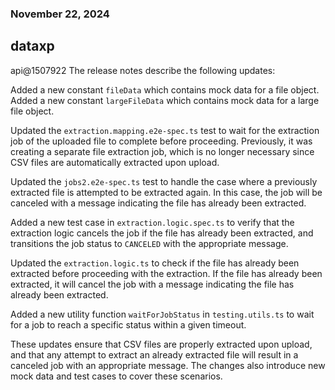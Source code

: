 ### November 22, 2024
## dataxp

api@1507922
The release notes describe the following updates:

Added a new constant `fileData` which contains mock data for a file object. Added a new constant `largeFileData` which contains mock data for a large file object. 

Updated the `extraction.mapping.e2e-spec.ts` test to wait for the extraction job of the uploaded file to complete before proceeding. Previously, it was creating a separate file extraction job, which is no longer necessary since CSV files are automatically extracted upon upload.

Updated the `jobs2.e2e-spec.ts` test to handle the case where a previously extracted file is attempted to be extracted again. In this case, the job will be canceled with a message indicating the file has already been extracted.

Added a new test case in `extraction.logic.spec.ts` to verify that the extraction logic cancels the job if the file has already been extracted, and transitions the job status to `CANCELED` with the appropriate message.

Updated the `extraction.logic.ts` to check if the file has already been extracted before proceeding with the extraction. If the file has already been extracted, it will cancel the job with a message indicating the file has already been extracted.

Added a new utility function `waitForJobStatus` in `testing.utils.ts` to wait for a job to reach a specific status within a given timeout.

These updates ensure that CSV files are properly extracted upon upload, and that any attempt to extract an already extracted file will result in a canceled job with an appropriate message. The changes also introduce new mock data and test cases to cover these scenarios.